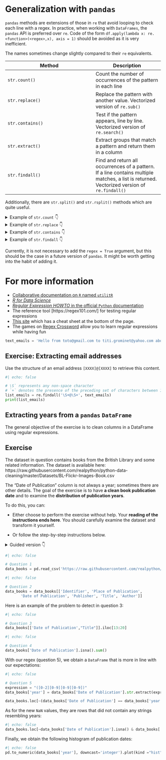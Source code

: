 
# Generalization with `pandas`

`pandas` methods are extensions of those in `re` that avoid looping to check each line with a regex. In practice, when working with `DataFrames`, the `pandas` API is preferred over `re`. Code of the form `df.apply(lambda x: re.<function>(<regex>,x), axis = 1)` should be avoided as it is very inefficient.

The names sometimes change slightly compared to their `re` equivalents.

| Method          | Description |
|-----------------|-------------|
| `str.count()`   | Count the number of occurrences of the pattern in each line |
| `str.replace()` | Replace the pattern with another value. Vectorized version of `re.sub()` |
| `str.contains()`| Test if the pattern appears, line by line. Vectorized version of `re.search()` |
| `str.extract()` | Extract groups that match a pattern and return them in a column |
| `str.findall()` | Find and return all occurrences of a pattern. If a line contains multiple matches, a list is returned. Vectorized version of `re.findall()` |

Additionally, there are `str.split()` and `str.rsplit()` methods which are quite useful.

::: {.cell .markdown}
```{=html}
<details><summary>Example of <code>str.count</code> 👇</summary>
```

You can count the number of times a pattern appears with `str.count`:

```python
df = pd.DataFrame({"a": ["toto", "titi"]})
df['a'].str.count("to")
```

```{=html}
</details>
```
:::

::: {.cell .markdown}
```{=html}
<details><summary>Example of <code>str.replace</code> 👇</summary>
```

Replace the pattern _"ti"_ at the end of the string:

```python
df = pd.DataFrame({"a": ["toto", "titi"]})
df['a'].str.replace("ti$", " punch")
```

```{=html}
</details>
```
:::


::: {.cell .markdown}
```{=html}
<details><summary>Example of <code>str.contains</code> 👇</summary>
```

Check the cases where our line ends with _"ti"_:

```python
df = pd.DataFrame({"a": ["toto", "titi"]})
df['a'].str.contains("ti$")
```

```{=html}
</details>
```
:::

::: {.cell .markdown}
```{=html}
<details><summary>Example of <code>str.findall</code> 👇</summary>
```

```python
df = pd.DataFrame({"a": ["toto", "titi"]})
df['a'].str.findall("to")
```

```{=html}
</details>
```
:::

::: {.warning}

Currently, it is not necessary to add the `regex = True` argument, but this should be the case in a future version of `pandas`. It might be worth getting into the habit of adding it.

:::



# For more information

- [Collaborative documentation on `R` named `utilitR`](https://www.book.utilitr.org/03_fiches_thematiques/fiche_donnees_textuelles#regex)
- [_R for Data Science_](https://r4ds.hadley.nz/regexps.html)
- [_Regular Expression HOWTO_ in the official `Python` documentation](https://docs.python.org/3/howto/regex.html)
- The reference tool [https://regex101.com/] for testing regular expressions
- [This site](https://ole.michelsen.dk/tools/regex/) which has a cheat sheet at the bottom of the page.
- The games on [Regex Crossword](https://regexcrossword.com/) allow you to learn regular expressions while having fun



```python
text_emails = 'Hello from toto@gmail.com to titi.grominet@yahoo.com about the meeting @2PM'
```

::: {.exercise}
## Exercise: Extracting email addresses

Use the structure of an email address `[XXXX]@[XXXX]` to retrieve this content.

:::


```python
#| echo: false

# \S` represents any non-space character 
# `+` denotes the presence of the preceding set of characters between 1 and infinity
list_emails = re.findall('\S+@\S+', text_emails)     
print(list_emails)
```

## Extracting years from a `pandas` `DataFrame`

The general objective of the exercise is to clean columns in a DataFrame using regular expressions.

::: {.exercise}
## Exercise

The dataset in question contains books from the British Library and some related information. The dataset is available here: https://raw.githubusercontent.com/realpython/python-data-cleaning/master/Datasets/BL-Flickr-Images-Book.csv

The "Date of Publication" column is not always a year; sometimes there are other details. The goal of the exercise is to have **a clean book publication date** and to examine the **distribution of publication years**.

To do this, you can:

* Either choose to perform the exercise without help. Your **reading of the instructions ends here**. You should carefully examine the dataset and transform it yourself.

* Or follow the step-by-step instructions below.

```{=html}
<details><summary>Guided version 👇</summary>
```

1. Read the data from the URL `https://raw.githubusercontent.com/realpython/python-data-cleaning/master/Datasets/BL-Flickr-Images-Book.csv`. Be careful with the separator.
2. Keep only the columns `['Identifier', 'Place of Publication', 'Date of Publication', 'Publisher', 'Title', 'Author']`.
3. Observe the _'Date of Publication'_ column and note the issues with some rows (e.g., row 13).
4. Start by looking at the number of missing values. We cannot do better after regex, and normally we should not have fewer...
5. Determine the regex pattern for a publication date. Presumably, there are 4 digits forming a year. Use the `str.extract()` method with the `expand = False` argument (to keep only the first date matching our pattern)?
6. We have 2 `NaN` values that were not present at the start of the exercise. What are they and why?
7. What is the distribution of publication dates in the dataset? You can, for example, display a histogram using the `plot` method with the `kind = "hist"` argument.

```{=html}
</summary>
```

:::


```python
#| echo: false

# Question 1
data_books = pd.read_csv('https://raw.githubusercontent.com/realpython/python-data-cleaning/master/Datasets/BL-Flickr-Images-Book.csv', sep=',')
```

```python
#| echo: false

# Question 2
data_books = data_books[['Identifier', 'Place of Publication',
       'Date of Publication', 'Publisher', 'Title', 'Author']]
```

Here is an example of the problem to detect in question 3:

```python
#| echo: false

# Question 3
data_books[['Date of Publication',"Title"]].iloc[13:20]
```

```python
#| echo: false

# Question 4
data_books['Date of Publication'].isna().sum()
```

With our regex (question 5), we obtain a `DataFrame` that is more in line with our expectations:

```python
#| echo: false

# Question 5
expression = "([0-2][0-9][0-9][0-9])"
data_books['year'] = data_books['Date of Publication'].str.extract(expression, expand=False)

data_books.loc[~(data_books['Date of Publication'] == data_books['year']), ['Date of Publication', 'year']]
```

As for the new `NaN` values, they are rows that did not contain any strings resembling years:

```python
#| echo: false
data_books.loc[~data_books['Date of Publication'].isna() & data_books['year'].isna(), ['Date of Publication', 'year']]
```

Finally, we obtain the following histogram of publication dates:

```python
#| echo: false
pd.to_numeric(data_books['year'], downcast='integer').plot(kind ="hist")
```
